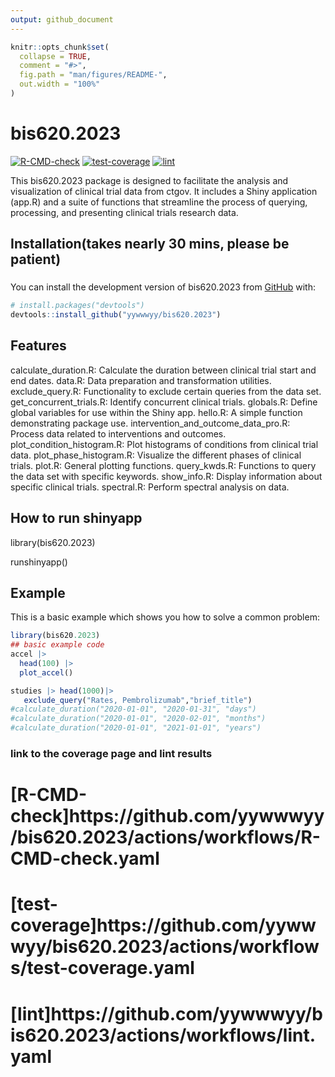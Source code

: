 ```yaml
---
output: github_document
---
```


<!-- README.md is generated from README.Rmd. Please edit that file -->

```r
knitr::opts_chunk$set(
  collapse = TRUE,
  comment = "#>",
  fig.path = "man/figures/README-",
  out.width = "100%"
)
```

# bis620.2023

<!-- badges: start -->
[![R-CMD-check](https://github.com/yywwwyy/bis620.2023/actions/workflows/R-CMD-check.yaml/badge.svg)](https://github.com/yywwwyy/bis620.2023/actions/workflows/R-CMD-check.yaml)
[![test-coverage](https://github.com/yywwwyy/bis620.2023/actions/workflows/test-coverage.yaml/badge.svg)](https://github.com/yywwwyy/bis620.2023/actions/workflows/test-coverage.yaml)
[![lint](https://github.com/yywwwyy/bis620.2023/actions/workflows/lint.yaml/badge.svg)](https://github.com/yywwwyy/bis620.2023/actions/workflows/lint.yaml)
<!-- badges: end -->

This bis620.2023 package is designed to facilitate the analysis and visualization of clinical trial data from ctgov. It includes a Shiny application (app.R) and a suite of functions that streamline the process of querying, processing, and presenting clinical trials research data.

## Installation(takes nearly 30 mins, please be patient)
###

You can install the development version of bis620.2023 from [GitHub](https://github.com/) with:

``` r
# install.packages("devtools")
devtools::install_github("yywwwyy/bis620.2023")
```
## Features
calculate_duration.R: Calculate the duration between clinical trial start and end dates.
data.R: Data preparation and transformation utilities.
exclude_query.R: Functionality to exclude certain queries from the data set.
get_concurrent_trials.R: Identify concurrent clinical trials.
globals.R: Define global variables for use within the Shiny app.
hello.R: A simple function demonstrating package use.
intervention_and_outcome_data_pro.R: Process data related to interventions and outcomes.
plot_condition_histogram.R: Plot histograms of conditions from clinical trial data.
plot_phase_histogram.R: Visualize the different phases of clinical trials.
plot.R: General plotting functions.
query_kwds.R: Functions to query the data set with specific keywords.
show_info.R: Display information about specific clinical trials.
spectral.R: Perform spectral analysis on data.

## How to run shinyapp
library(bis620.2023)

runshinyapp()


## Example

This is a basic example which shows you how to solve a common problem:

```r
library(bis620.2023)
## basic example code
accel |> 
  head(100) |> 
  plot_accel()

studies |> head(1000)|>
   exclude_query("Rates, Pembrolizumab","brief_title")
#calculate_duration("2020-01-01", "2020-01-31", "days")
#calculate_duration("2020-01-01", "2020-02-01", "months")
#calculate_duration("2020-01-01", "2021-01-01", "years")
```

### link to the coverage page and lint results
# [R-CMD-check]https://github.com/yywwwyy/bis620.2023/actions/workflows/R-CMD-check.yaml
# [test-coverage]https://github.com/yywwwyy/bis620.2023/actions/workflows/test-coverage.yaml
# [lint]https://github.com/yywwwyy/bis620.2023/actions/workflows/lint.yaml
